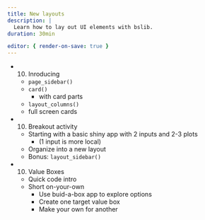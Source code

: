 ```yaml
---
title: New layouts
description: |
  Learn how to lay out UI elements with bslib.
duration: 30min

editor: { render-on-save: true }
---
```


- (10) Inroducing
    - `page_sidebar()`
    - `card()`
        - with card parts
    - `layout_columns()`
    - full screen cards

- (10) Breakout activity
    - Starting with a basic shiny app with 2 inputs and 2-3 plots 
        - (1 input is more local)
    - Organize into a new layout
    - Bonus: `layout_sidebar()`

- (10) Value Boxes
    - Quick code intro
    - Short on-your-own
        - Use buid-a-box app to explore options
        - Create one target value box
        - Make your own for another
